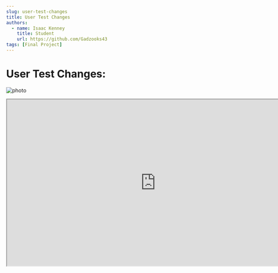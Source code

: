 ```yaml
---
slug: user-test-changes
title: User Test Changes
authors:
  - name: Isaac Kenney
    title: Student
    url: https://github.com/Gadzooks43
tags: [Final Project]
---
```

# User Test Changes:

![photo](mockups-and-design-system.png)

<iframe
  style={{ border: '1px solid rgba(0, 0, 0, 0.1)' }}
  width="800"
  height="450"
  src="https://embed.figma.com/proto/EMTHMAiKikJiirIRPrKgJX/HUI-Design-System-with-Prototype?node-id=2002-29&node-type=frame&scaling=min-zoom&content-scaling=fixed&page-id=0%3A1&starting-point-node-id=2002%3A29&embed-host=share"
  allowFullScreen
></iframe>